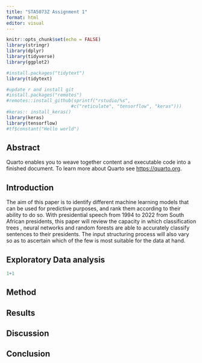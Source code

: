 ```yaml
---
title: "STA5073Z Assignment 1"
format: html
editor: visual
---
```


```r
knitr::opts_chunk$set(echo = FALSE)
library(stringr)
library(dplyr)
library(tidyverse)
library(ggplot2)

#install.packages("tidytext")
library(tidytext)

#update r and install git
#install.packages("remotes")
#remotes::install_github(sprintf("rstudio/%s",
                        #c("reticulate", "tensorflow", "keras")))
#keras:: install_keras()
library(keras)
library(tensorflow)
#tf$constant("Hello world")

```

##                                                Abstract

Quarto enables you to weave together content and executable code into a finished document. To learn more about Quarto see <https://quarto.org>.

## Introduction

The aim of this paper is to identify different machine learning models that can be used for predictive purposes, and rank them according to their ability to do so. With presidential speech from 1994 to 2022 from South African presidents, this paper will review the capacity in which classification trees , neural networks and random forests are able to accurately classify sentences to their presidents. The input structuring process will also vary so as to ascertain which of the few is most suitable for the data at hand.

## Exploratory Data analysis

```r

1+1

```

## Method

## Results

## Discussion 

## Conclusion 
